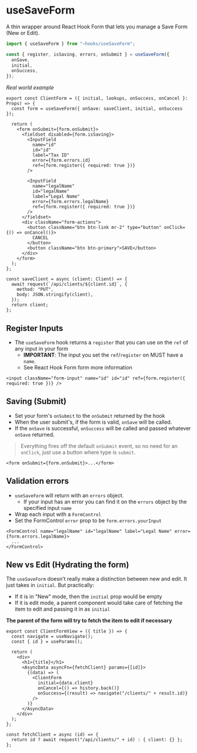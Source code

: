 
<Meta title="Forms & Inputs/useSaveForm" />

# useSaveForm

A thin wrapper around
React Hook Form that lets you manage a Save Form (New or Edit).

```typescript
import { useSaveForm } from "~hooks/useSaveForm";

const { register, isSaving, errors, onSubmit } = useSaveForm({
  onSave,
  initial,
  onSuccess,
});
```

_Real world example_

```tsx
export const ClientForm = ({ initial, lookups, onSuccess, onCancel }: Props) => {
  const form = useSaveForm({ onSave: saveClient, initial, onSuccess });

  return (
    <form onSubmit={form.onSubmit}>
      <fieldset disabled={form.isSaving}>
        <InputField
          name="id"
          id="id"
          label="Tax ID"
          error={form.errors.id}
          ref={form.register({ required: true })}
        />

        <InputField
          name="legalName"
          id="legalName"
          label="Legal Name"
          error={form.errors.legalName}
          ref={form.register({ required: true })}
        />
      </fieldset>
      <div className="form-actions">
        <button className="btn btn-link mr-2" type="button" onClick={() => onCancel()}>
          CANCEL
        </button>
        <button className="btn btn-primary">SAVE</button>
      </div>
    </form>
  );
};

const saveClient = async (client: Client) => {
  await request(`/api/clients/${client.id}`, {
    method: "PUT",
    body: JSON.stringify(client),
  });
  return client;
};
```

## Register Inputs

- The `useSaveForm` hook returns a `register` that you can use on the `ref` of any input in your form
  - **IMPORTANT**: The input you set the `ref`/`register` on MUST have a `name`.
  - See React Hook Form form more information

```tsx
<input className="form-input" name="id" id="id" ref={form.register({ required: true })} />
```

## Saving (Submit)

- Set your form's `onSubmit` to the `onSubmit` returned by the hook
- When the user submit's, if the form is valid, `onSave` will be called.
- If the `onSave` is successful, `onSuccess` will be called and passed whatever `onSave` returned.

> Everything fires off the default `onSubmit` event, so no need for an `onClick`, just use a button where type is `submit`.

```tsx
<form onSubmit={form.onSubmit}>...</form>
```

## Validation errors

- `useSaveForm` will return with an `errors` object.
  - If your input has an error you can find it on the `errors` object by the specified input `name`
- Wrap each input with a `FormControl`
- Set the FormControl `error` prop to be `form.errors.yourInput`

```tsx
<FormControl name="legalName" id="legalName" label="Legal Name" error={form.errors.legalName}>
  ...
</FormControl>
```

## New vs Edit (Hydrating the form)

The `useSaveForm` doesn't really make a distinction between new and edit. It just takes in `initial`. But practically:

- If it is in "New" mode, then the `initial` prop would be empty
- If it is edit mode, a parent component would take care of fetching the item to edit and passing it in as `initial`

**The parent of the form will try to fetch the item to edit if necessary**

```tsx
export const ClientFormView = ({ title }) => {
  const navigate = useNavigate();
  const { id } = useParams();

  return (
    <div>
      <h1>{title}</h1>
      <AsyncData asyncFn={fetchClient} params={[id]}>
        {(data) => (
          <ClientForm
            initial={data.client}
            onCancel={() => history.back()}
            onSuccess={(result) => navigate("/clients/" + result.id)}
          />
        )}
      </AsyncData>
    </div>
  );
};

const fetchClient = async (id) => {
  return id ? await request("/api/clients/" + id) : { client: {} };
};
```
